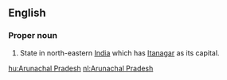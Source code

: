 ==English==

===Proper noun===
{{en-proper noun}}
#State in north-eastern [[India]] which has [[Itanagar]] as its capital.

[[hu:Arunachal Pradesh]]
[[nl:Arunachal Pradesh]]
